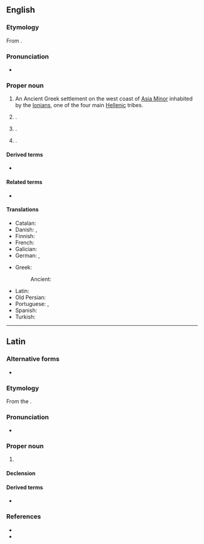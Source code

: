 {{also|Iónia|Iônia}}
==English==
{{wikipedia}}

===Etymology===
From {{etyl|grc|en}} {{m|grc|Ἰωνία}}.

===Pronunciation===
* {{IPA|en|/aɪˈəʊni.ə/|/aɪˈəʊnjə/}}

===Proper noun===
{{en-proper noun}}

# {{lb|en|historical}} An Ancient Greek settlement on the west coast of [[Asia Minor]] inhabited by the [[Ionian]]s, one of the four main [[Hellenic]] tribes.
# {{place|en|city|s/Iowa}}.
# {{place|en|city/county seat|co/Ionia County|s/Michigan}}.
# {{place|en|village|s/Missouri}}.

====Derived terms====
* {{l|en|Ionia County}}

====Related terms====
* {{l|en|Ion}}

====Translations====
{{trans-top|(historical) Ancient Greek settlement in Asia Minor}}
* Catalan: {{t|ca|Jònia|f}}
* Danish: {{t|da|Jonien}}, {{t|da|Ionien}}
* Finnish: {{t|fi|Joonia}}
* French: {{t+|fr|Ionie|f}}
* Galician: {{t|gl|Xonia}}
* German: {{t|de|Jonien}}, {{t|de|Ionien}}
{{trans-mid}}
* Greek: {{t+|el|Ιωνία|f}}
*: Ancient: {{t|grc|Ἰωνία|f}}
* Latin: {{t|la|Iōnia|f}}
* Old Persian: {{t|peo|𐎹𐎢𐎴|ts=yauna|sc=Xpeo}}
* Portuguese: {{t|pt|Iónia|f}} {{qualifier|Portugal}}, {{t|pt|Iônia|f}} {{qualifier|Brazil}}
* Spanish: {{t|es|Jonia}}
* Turkish: {{t|tr|İyonya}}
{{trans-bottom}}

----

==Latin==

===Alternative forms===
* {{l|la|Jōnia}}

===Etymology===
From the {{der|la|grc|Ἰωνία}}.

===Pronunciation===
* {{la-IPA|Ĭōnia}}

===Proper noun===
{{la-proper noun|Iōnia<1.loc>}}

# {{place|la|region|r/Asia Minor|t1=Ionia}}

====Declension====
{{la-ndecl|Iōnia<1.loc>}}

====Derived terms====
* {{l|la|Iōnēnsis}} {{qualifier|New Latin}}

===References===
* {{R:L&S}}
* {{R:OLD|1|Ĭōnia|964/2}}

{{topics|la|Place names}}